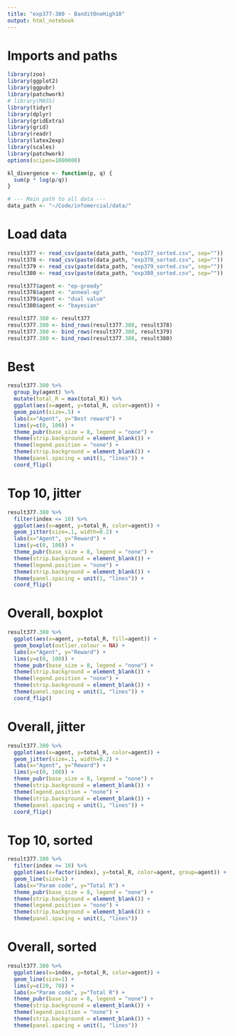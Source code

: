 ```yaml
---
title: "exp377-380 - BanditOneHigh10"
output: html_notebook
---
```


# Imports and paths
```r
library(zoo)
library(ggplot2)
library(ggpubr)
library(patchwork)
# library(MASS) 
library(tidyr)
library(dplyr)
library(gridExtra)
library(grid)
library(readr)
library(latex2exp)
library(scales)
library(patchwork)
options(scipen=1000000)

kl_divergence <- function(p, q) {
  sum(p * log(p/q))
}

# --- Main path to all data ---
data_path <- "~/Code/infomercial/data/"
```

# Load data
```r
result377 <- read_csv(paste(data_path, "exp377_sorted.csv", sep=""))
result378 <- read_csv(paste(data_path, "exp378_sorted.csv", sep=""))
result379 <- read_csv(paste(data_path, "exp379_sorted.csv", sep=""))
result380 <- read_csv(paste(data_path, "exp380_sorted.csv", sep=""))

result377$agent <- "ep-greedy"
result378$agent <- "anneal-ep"
result379$agent <- "dual value"
result380$agent <- "bayesian"

result377.380 <- result377
result377.380 <- bind_rows(result377.380, result378)
result377.380 <- bind_rows(result377.380, result379)
result377.380 <- bind_rows(result377.380, result380)
```

# Best 
```r
result377.380 %>% 
  group_by(agent) %>% 
  mutate(total_R = max(total_R)) %>% 
  ggplot(aes(x=agent, y=total_R, color=agent)) +
  geom_point(size=.5) +
  labs(x="Agent", y="Best reward") +
  lims(y=c(0, 100)) +
  theme_pubr(base_size = 8, legend = "none") +
  theme(strip.background = element_blank()) +
  theme(legend.position = "none") + 
  theme(strip.background = element_blank()) +
  theme(panel.spacing = unit(1, "lines")) +
  coord_flip()
```

# Top 10, jitter
```r
result377.380 %>% 
  filter(index <= 10) %>% 
  ggplot(aes(x=agent, y=total_R, color=agent)) +
  geom_jitter(size=.1, width=0.2) +
  labs(x="Agent", y="Reward") +
  lims(y=c(0, 100)) +
  theme_pubr(base_size = 8, legend = "none") +
  theme(strip.background = element_blank()) +
  theme(legend.position = "none") + 
  theme(strip.background = element_blank()) +
  theme(panel.spacing = unit(1, "lines")) +
  coord_flip()
```

# Overall, boxplot
```r
result377.380 %>% 
  ggplot(aes(x=agent, y=total_R, fill=agent)) +
  geom_boxplot(outlier.colour = NA) +
  labs(x="Agent", y="Reward") +
  lims(y=c(0, 100)) +
  theme_pubr(base_size = 8, legend = "none") +
  theme(strip.background = element_blank()) +
  theme(legend.position = "none") + 
  theme(strip.background = element_blank()) +
  theme(panel.spacing = unit(1, "lines")) +
  coord_flip()
```

# Overall, jitter
```r
result377.380 %>% 
  ggplot(aes(x=agent, y=total_R, color=agent)) +
  geom_jitter(size=.1, width=0.2) +
  labs(x="Agent", y="Reward") +
  lims(y=c(0, 100)) +
  theme_pubr(base_size = 8, legend = "none") +
  theme(strip.background = element_blank()) +
  theme(legend.position = "none") + 
  theme(strip.background = element_blank()) +
  theme(panel.spacing = unit(1, "lines")) +
  coord_flip()
```

# Top 10, sorted
```r
result377.380 %>% 
  filter(index <= 10) %>% 
  ggplot(aes(x=factor(index), y=total_R, color=agent, group=agent)) +
  geom_line(size=1) +
  labs(x="Param code", y="Total R") +
  theme_pubr(base_size = 8, legend = "none") +
  theme(strip.background = element_blank()) +
  theme(legend.position = "none") + 
  theme(strip.background = element_blank()) +
  theme(panel.spacing = unit(1, "lines")) 
```

# Overall, sorted
```r
result377.380 %>% 
  ggplot(aes(x=index, y=total_R, color=agent)) +
  geom_line(size=1) +
  lims(y=c(20, 70)) +
  labs(x="Param code", y="Total R") +
  theme_pubr(base_size = 8, legend = "none") +
  theme(strip.background = element_blank()) +
  theme(legend.position = "none") + 
  theme(strip.background = element_blank()) +
  theme(panel.spacing = unit(1, "lines")) 
```

